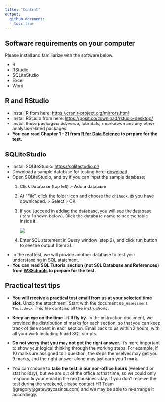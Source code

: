 ```yaml
---
title: "Content"
output: 
  github_document:
    toc: true
---
```


## Software requirements on your computer

Please install and familiarize with the software below.

-   R
-   RStudio
-   SQLiteStudio
-   Excel
-   Word

## R and RStudio

-   Install R from here: <https://cran.r-project.org/mirrors.html>
-   Install RStudio from here: <https://posit.co/download/rstudio-desktop/>
-   Install these packages: tidyverse, lubridate, rmarkdown and any other analysis-related packages
-   **You can read Chapter 1 - 21 from [R for Data Science](https://r4ds.had.co.nz/index.html) to prepare for the test.**

## SQLiteStudio

-   Install SQLiteStudio: <https://sqlitestudio.pl/>
-   Download a sample database for testing here: [download](assets/chinook.db)
-   Open SQLiteStudio, and try if you can input the sample database:
    1.  Click Database (top left) \> Add a database

    2.  At "File", click the folder icon and choose the `chinook.db` you have downloaded. \> Select \> OK

    3.  If you succeed in adding the database, you will see the database (item 1 shown below). Click the database name to see the table inside it.

        ![](assets/SQLiteStudio.png)

    4.  Enter SQL statement in Query window (step 2), and click run button to see the output (Item 3).
-   In the real test, we will provide another database to test your understanding in SQL statement.
-   **You can read SQL Tutorial section (not SQL Database and References) from [W3Schools](https://www.w3schools.com/sql/default.asp) to prepare for the test.**

## Practical test tips

-   **You will receive a practical test email from us at your selected time slot.** Unzip the attachment. Start with the document `00_Assessment Test.docx`. This file contains all the instructions.

-   **Keep an eye on the time - it'll fly by.** In the instruction document, we provided the distribution of marks for each section, so that you can keep track of time spent in each section. Email back to us within 2 hours, with all your work including R and SQL scripts.

-   **Do not worry that you may not get the right answer.** It's more important to show your logical thinking through the working steps. For example, if 10 marks are assigned to a question, the steps themselves may get you 9 marks, and the right answer alone may just earn you 1 mark.

-   You can choose to **take the test in our non-office hours** (weekend or stat holiday), but we are out of the office at that time, so we could only respond to your email in the next business day. If you don't receive the test during the weekend, please contact HR Team (jgregory\@gatewaycasinos.com) and we may be able to re-arrange it accordingly.
